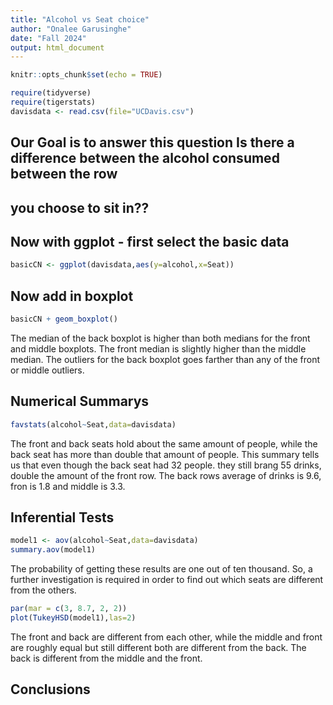 ```yaml
---
title: "Alcohol vs Seat choice"
author: "Onalee Garusinghe" 
date: "Fall 2024"  
output: html_document
---
```


```r
knitr::opts_chunk$set(echo = TRUE)
```

```r
require(tidyverse)
require(tigerstats)
davisdata <- read.csv(file="UCDavis.csv")
```
## Our Goal is to answer this question Is there a difference between the alcohol consumed between the row
## you choose to sit in??

## Now with ggplot - first select the basic data

```r
basicCN <- ggplot(davisdata,aes(y=alcohol,x=Seat))
```
## Now add in boxplot

```r
basicCN + geom_boxplot()
```
   
   The median of the back boxplot is higher than both medians for the front and middle boxplots. The front median is slightly higher than the middle median. The outliers for the back boxplot goes farther than any of the front or middle outliers.  
 
 
  
## Numerical Summarys 
```r
favstats(alcohol~Seat,data=davisdata)
```
  The front and back seats hold about the same amount of people, while the back seat has more than double that amount of people. This summary tells us that even though the back seat had 32 people. they still brang 55 drinks, double the amount of the front row. The back rows average of drinks is 9.6, fron is 1.8 and middle is 3.3.  
  
## Inferential Tests
```r
model1 <- aov(alcohol~Seat,data=davisdata)
summary.aov(model1)
```
 The probability of getting these results are one out of ten thousand. So, a further investigation is required in order to find out which seats are different from the others.
 
```r
par(mar = c(3, 8.7, 2, 2))
plot(TukeyHSD(model1),las=2)
```
  The front and back are different from each other, while the middle and front are roughly equal but still different both are different from the back. The back is different from the middle and the front.

## Conclusions


